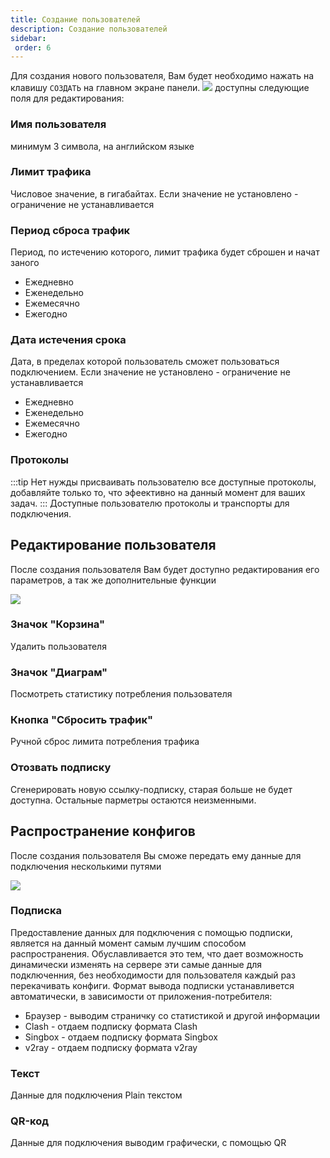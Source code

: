 ```yaml
---
title: Создание пользователей
description: Создание пользователей
sidebar:
 order: 6
---
```

Для создания нового пользователя, Вам будет необходимо нажать на клавишу `СОЗДАТЬ` на главном экране панели.
![](../../../assets/start/user_create/4.png)
доступны следующие поля для редактирования:
### Имя пользователя
минимум 3 символа, на английском языке
### Лимит трафика
Числовое значение, в гигабайтах.
Если значение не установлено - ограничение не устанавливается
### Период сброса трафик
Период, по истечению которого, лимит трафика будет сброшен и начат заного
* Ежедневно
* Еженедельно
* Ежемесячно
* Ежегодно
### Дата истечения срока
Дата, в пределах которой пользователь сможет пользоваться подключением.
Если значение не установлено - ограничение не устанавливается
* Ежедневно
* Еженедельно
* Ежемесячно
* Ежегодно
### Протоколы
:::tip 
Нет нужды присваивать пользователю все доступные протоколы, добавляйте только то, что эфеективно на данный момент для ваших задач.
:::
Доступные пользователю протоколы и транспорты для подключения.

## Редактирование пользователя
После создания пользователя Вам будет доступно редактирования его параметров, а так же дополнительные функции

![](../../../assets/start/user_create/13.png)

### Значок "Корзина"
Удалить пользователя
### Значок "Диаграм"
Посмотреть статистику потребления пользователя
### Кнопка "Сбросить трафик"
Ручной сброс лимита потребления трафика
### Отозвать подписку
Сгенерировать новую ссылку-подписку, старая больше не будет доступна.
Остальные парметры остаются неизменными.

## Распространение конфигов
После создания пользователя Вы сможе передать ему данные для подключения несколькими путями

![](../../../assets/start/user_create/21.png)

### Подписка
Предоставление данных для подключения с помощью подписки, является на данный момент самым лучшим способом распространения.
Обуславливается это тем, что дает возможность динамически изменять на сервере эти самые данные для подключенния, без необходимости для пользователя каждый раз перекачивать конфиги.
Формат вывода подписки устанавливется автоматически, в зависимости от приложения-потребителя:
* Браузер - выводим страничку со статистикой и другой информации
* Clash - отдаем подписку формата Clash 
* Singbox - отдаем подписку формата Singbox
* v2ray - отдаем подписку формата v2ray
### Текст
Данные для подключения Plain текстом
### QR-код
Данные для подключения выводим графически, с помощью QR
